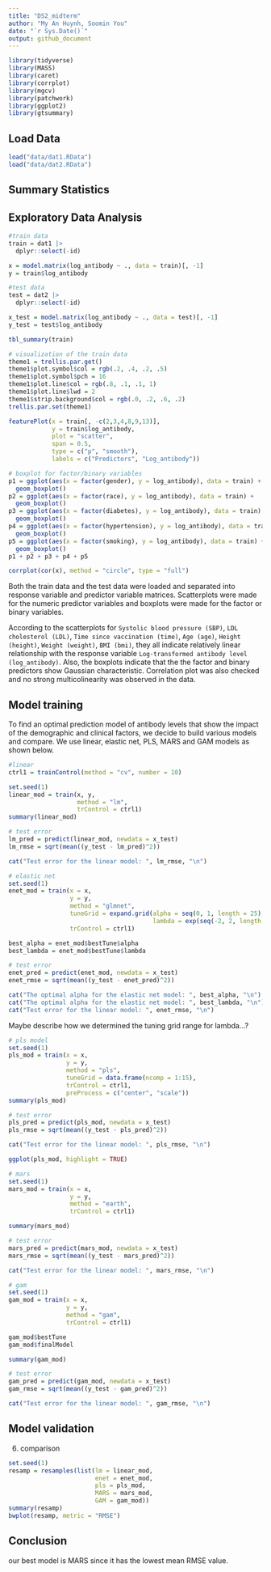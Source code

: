 ```yaml
---
title: "DS2_midterm"
author: "My An Huynh, Soomin You"
date: "`r Sys.Date()`"
output: github_document
---
```


```r
library(tidyverse)
library(MASS)
library(caret)
library(corrplot)
library(mgcv)
library(patchwork)
library(ggplot2)
library(gtsummary)
```

## Load Data
```r
load("data/dat1.RData")
load("data/dat2.RData")
```

## Summary Statistics 
## Exploratory Data Analysis 
```r
#train data 
train = dat1 |>
  dplyr::select(-id)

x = model.matrix(log_antibody ~ ., data = train)[, -1]
y = train$log_antibody

#test data 
test = dat2 |> 
  dplyr::select(-id)

x_test = model.matrix(log_antibody ~ ., data = test)[, -1]
y_test = test$log_antibody

tbl_summary(train)

# visualization of the train data 
theme1 = trellis.par.get()
theme1$plot.symbol$col = rgb(.2, .4, .2, .5)
theme1$plot.symbol$pch = 16
theme1$plot.line$col = rgb(.8, .1, .1, 1)
theme1$plot.line$lwd = 2
theme1$strip.background$col = rgb(.0, .2, .6, .2)
trellis.par.set(theme1)

featurePlot(x = train[, -c(2,3,4,8,9,13)], 
            y = train$log_antibody, 
            plot = "scatter", 
            span = 0.5,
            type = c("p", "smooth"), 
            labels = c("Predictors", "Log_antibody"))

# boxplot for factor/binary variables 
p1 = ggplot(aes(x = factor(gender), y = log_antibody), data = train) + 
  geom_boxplot() 
p2 = ggplot(aes(x = factor(race), y = log_antibody), data = train) + 
  geom_boxplot()
p3 = ggplot(aes(x = factor(diabetes), y = log_antibody), data = train) + 
  geom_boxplot()
p4 = ggplot(aes(x = factor(hypertension), y = log_antibody), data = train) + 
  geom_boxplot()
p5 = ggplot(aes(x = factor(smoking), y = log_antibody), data = train) + 
  geom_boxplot()
p1 + p2 + p3 + p4 + p5

corrplot(cor(x), method = "circle", type = "full")
```

Both the train data and the test data were loaded and separated into response variable and predictor variable matrices. Scatterplots were made for the numeric predictor variables and boxplots were made for the factor or binary variables. 

According to the scatterplots for `Systolic blood pressure (SBP)`, `LDL cholesterol (LDL)`, `Time since vaccination (time)`,  `Age (age)`, `Height (height)`, `Weight (weight)`, `BMI (bmi)`, they all indicate relatively linear relationship with the response variable `Log-transformed antibody level (log_antibody)`. Also, the boxplots indicate that the the factor and binary predictors show Gaussian characteristic. 
Correlation plot was also checked and no strong multicolinearity was observed in the data. 



## Model training 
To find an optimal prediction model of antibody levels that show the impact of the demographic and clinical factors, we decide to build various models and compare. We use linear, elastic net, PLS, MARS and GAM models as shown below. 

```r
#linear
ctrl1 = trainControl(method = "cv", number = 10)

set.seed(1)
linear_mod = train(x, y,
                   method = "lm", 
                   trControl = ctrl1)
summary(linear_mod)

# test error 
lm_pred = predict(linear_mod, newdata = x_test)
lm_rmse = sqrt(mean((y_test - lm_pred)^2))

cat("Test error for the linear model: ", lm_rmse, "\n")
```


```r
# elastic net 
set.seed(1)
enet_mod = train(x = x, 
                 y = y, 
                 method = "glmnet", 
                 tuneGrid = expand.grid(alpha = seq(0, 1, length = 25), 
                                        lambda = exp(seq(-2, 2, length = 100))),
                 trControl = ctrl1)

best_alpha = enet_mod$bestTune$alpha
best_lambda = enet_mod$bestTune$lambda

# test error 
enet_pred = predict(enet_mod, newdata = x_test)
enet_rmse = sqrt(mean((y_test - enet_pred)^2))

cat("The optimal alpha for the elastic net model: ", best_alpha, "\n")
cat("The optimal alpha for the elastic net model: ", best_lambda, "\n")
cat("Test error for the linear model: ", enet_rmse, "\n")
```

Maybe describe how we determined the tuning grid range for lambda...? 

```r
# pls model
set.seed(1)
pls_mod = train(x = x,
                y = y, 
                method = "pls", 
                tuneGrid = data.frame(ncomp = 1:15), 
                trControl = ctrl1, 
                preProcess = c("center", "scale"))
summary(pls_mod)

# test error 
pls_pred = predict(pls_mod, newdata = x_test)
pls_rmse = sqrt(mean((y_test - pls_pred)^2))

cat("Test error for the linear model: ", pls_rmse, "\n")

ggplot(pls_mod, highlight = TRUE)
```

```r
# mars
set.seed(1)
mars_mod = train(x = x, 
                 y = y, 
                 method = "earth", 
                 trControl = ctrl1)

summary(mars_mod)

# test error 
mars_pred = predict(mars_mod, newdata = x_test)
mars_rmse = sqrt(mean((y_test - mars_pred)^2))

cat("Test error for the linear model: ", mars_rmse, "\n")
```

```r
# gam  
set.seed(1)
gam_mod = train(x = x, 
                y = y, 
                method = "gam", 
                trControl = ctrl1)

gam_mod$bestTune
gam_mod$finalModel

summary(gam_mod)

# test error 
gam_pred = predict(gam_mod, newdata = x_test)
gam_rmse = sqrt(mean((y_test - gam_pred)^2))

cat("Test error for the linear model: ", gam_rmse, "\n")
```



## Model validation 
6) comparison 
```r
set.seed(1)
resamp = resamples(list(lm = linear_mod, 
                        enet = enet_mod, 
                        pls = pls_mod,                         
                        MARS = mars_mod, 
                        GAM = gam_mod))
summary(resamp)
bwplot(resamp, metric = "RMSE")
```


## Conclusion 

our best model is MARS since it has the lowest mean RMSE value. 